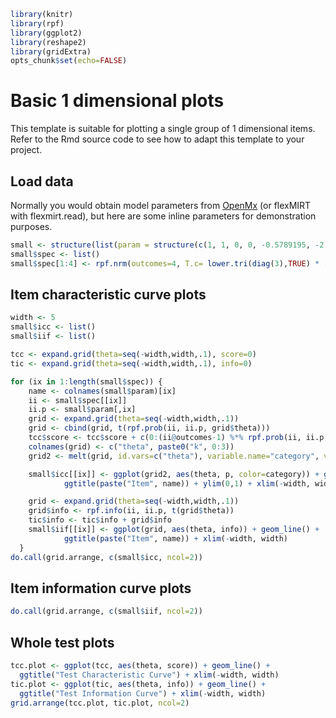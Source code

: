 <!--
%\VignetteEngine{knitr::knitr}
%\VignetteIndexEntry{Basic 1 dimensional plots (HTML)}
-->

```r
library(knitr)
library(rpf)
library(ggplot2)
library(reshape2)
library(gridExtra)
opts_chunk$set(echo=FALSE)
```

# Basic 1 dimensional plots

This template is suitable for plotting a single group
of 1 dimensional items.
Refer to the Rmd source code to see how to adapt this
template to your project.

## Load data

Normally you would obtain model parameters from [OpenMx](https://openmx.ssri.psu.edu/)
(or flexMIRT with flexmirt.read), but here are some inline
parameters for demonstration purposes.

```r
small <- structure(list(param = structure(c(1, 1, 0, 0, -0.5789195, -2.412259,  -1.3471789, 1, 1, 0, 0, 1.0983234, -2.0991327, -2.9482965, 1,  1, 0, 0, 0.4078264, -0.9824549, -1.5905594, 1, 1, 0, 0, -1.0650001,  -0.2100243, -3.2034577), .Dim = c(7L, 4L), .Dimnames = list(NULL,      c("X2", "X6", "X7", "X10"))), mean = 0, cov = structure(9.8238066, .Dim = c(1L,  1L))), .Names = c("param", "mean", "cov"))
small$spec <- list()
small$spec[1:4] <- rpf.nrm(outcomes=4, T.c= lower.tri(diag(3),TRUE) * -1)
```

## Item characteristic curve plots

```r
width <- 5
small$icc <- list()
small$iif <- list()

tcc <- expand.grid(theta=seq(-width,width,.1), score=0)
tic <- expand.grid(theta=seq(-width,width,.1), info=0)

for (ix in 1:length(small$spec)) {
    name <- colnames(small$param)[ix]
    ii <- small$spec[[ix]]
    ii.p <- small$param[,ix]
    grid <- expand.grid(theta=seq(-width,width,.1))
    grid <- cbind(grid, t(rpf.prob(ii, ii.p, grid$theta)))
    tcc$score <- tcc$score + c(0:(ii@outcomes-1) %*% rpf.prob(ii, ii.p, grid$theta))
    colnames(grid) <- c("theta", paste0("k", 0:3))
    grid2 <- melt(grid, id.vars=c("theta"), variable.name="category", value.name="p")

    small$icc[[ix]] <- ggplot(grid2, aes(theta, p, color=category)) + geom_line() +
            ggtitle(paste("Item", name)) + ylim(0,1) + xlim(-width, width)

    grid <- expand.grid(theta=seq(-width,width,.1))
    grid$info <- rpf.info(ii, ii.p, t(grid$theta))
    tic$info <- tic$info + grid$info
    small$iif[[ix]] <- ggplot(grid, aes(theta, info)) + geom_line() +
            ggtitle(paste("Item", name)) + xlim(-width, width)
  }
do.call(grid.arrange, c(small$icc, ncol=2))
```

## Item information curve plots

```r
do.call(grid.arrange, c(small$iif, ncol=2))
```

## Whole test plots

```r
tcc.plot <- ggplot(tcc, aes(theta, score)) + geom_line() +
  ggtitle("Test Characteristic Curve") + xlim(-width, width)
tic.plot <- ggplot(tic, aes(theta, info)) + geom_line() +
  ggtitle("Test Information Curve") + xlim(-width, width)
grid.arrange(tcc.plot, tic.plot, ncol=2)
```
